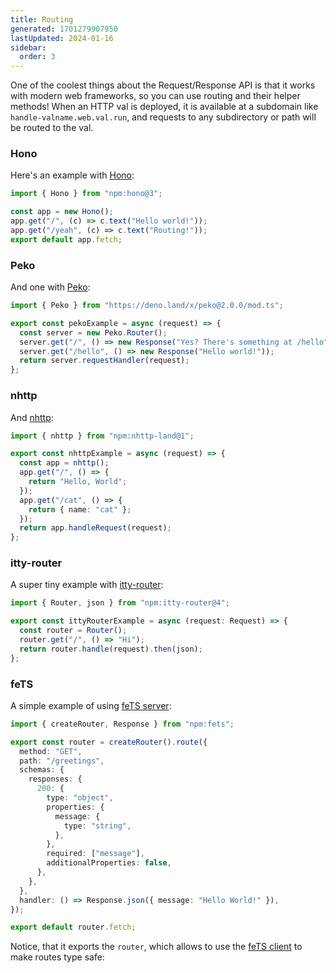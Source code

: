 ```yaml
---
title: Routing
generated: 1701279907950
lastUpdated: 2024-01-16
sidebar:
  order: 3
---
```


One of the coolest things about the Request/Response API is that it works with modern web frameworks, so you can use routing and their helper methods! When an
HTTP val is deployed, it is available at a subdomain like
`handle-valname.web.val.run`, and requests to any subdirectory
or path will be routed to the val.

### Hono

Here's an example with [Hono](https://hono.dev/):

```ts title="Hono example" val
import { Hono } from "npm:hono@3";

const app = new Hono();
app.get("/", (c) => c.text("Hello world!"));
app.get("/yeah", (c) => c.text("Routing!"));
export default app.fetch;
```

### Peko

And one with [Peko](https://peko.deno.dev/):

```ts title="Peko example" val
import { Peko } from "https://deno.land/x/peko@2.0.0/mod.ts";

export const pekoExample = async (request) => {
  const server = new Peko.Router();
  server.get("/", () => new Response("Yes? There's something at /hello"));
  server.get("/hello", () => new Response("Hello world!"));
  return server.requestHandler(request);
};
```

### nhttp

And [nhttp](https://github.com/nhttp/nhttp):

```ts title="NHttp example" val
import { nhttp } from "npm:nhttp-land@1";

export const nhttpExample = async (request) => {
  const app = nhttp();
  app.get("/", () => {
    return "Hello, World";
  });
  app.get("/cat", () => {
    return { name: "cat" };
  });
  return app.handleRequest(request);
};
```

### itty-router

A super tiny example with [itty-router](https://itty.dev/itty-router):


```ts title="Itty example" val
import { Router, json } from "npm:itty-router@4";

export const ittyRouterExample = async (request: Request) => {
  const router = Router();
  router.get("/", () => "Hi");
  return router.handle(request).then(json);
};
```

### feTS

A simple example of using [feTS server](https://the-guild.dev/openapi/fets/server/quick-start):

```ts title="@user/fetsServer" val
import { createRouter, Response } from "npm:fets";

export const router = createRouter().route({
  method: "GET",
  path: "/greetings",
  schemas: {
    responses: {
      200: {
        type: "object",
        properties: {
          message: {
            type: "string",
          },
        },
        required: ["message"],
        additionalProperties: false,
      },
    },
  },
  handler: () => Response.json({ message: "Hello World!" }),
});

export default router.fetch;
```

Notice, that it exports the `router`, which allows to use the [feTS client](https://the-guild.dev/openapi/fets/client/quick-start) to make routes type safe:

<vt-playground id="playground" val="maxm/fetsClientExample"></vt-playground>

